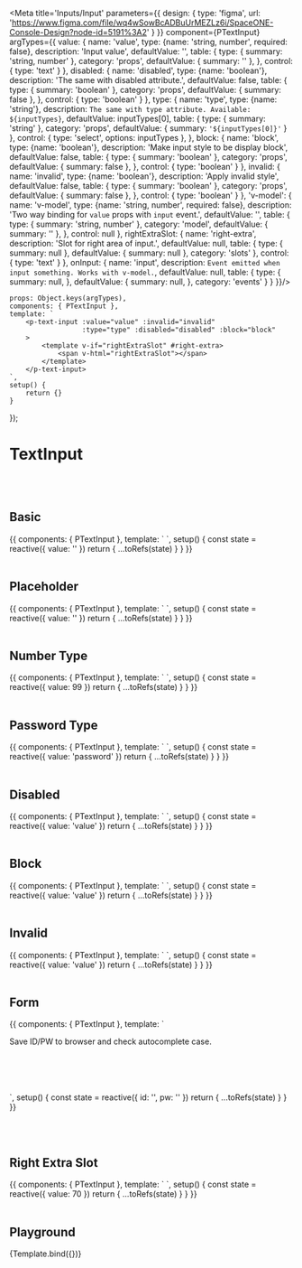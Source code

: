 

<Meta title='Inputs/Input' parameters={{
    design: {
        type: 'figma',
        url: 'https://www.figma.com/file/wq4wSowBcADBuUrMEZLz6i/SpaceONE-Console-Design?node-id=5191%3A2'
    }
}} component={PTextInput} argTypes={{
    value: {
        name: 'value',
        type: {name: 'string, number', required: false},
        description: 'Input value',
        defaultValue: '',
        table: {
            type: {
                summary: 'string, number'
            },
            category: 'props',
            defaultValue: {
                summary: ''
            },
        },
        control: {
            type: 'text'
        }
    },
    disabled: {
        name: 'disabled',
        type: {name: 'boolean'},
        description: 'The same with disabled attribute.',
        defaultValue: false,
        table: {
            type: {
                summary: 'boolean'
            },
            category: 'props',
            defaultValue: {
                summary: false
            },
        },
        control: {
            type: 'boolean'
        }
    },
    type: {
        name: 'type',
        type: {name: 'string'},
        description: `The same with type attribute. Available: ${inputTypes}`,
        defaultValue: inputTypes[0],
        table: {
            type: {
                summary: 'string'
            },
            category: 'props',
            defaultValue: {
                summary: `'${inputTypes[0]}'`
            }
        },
        control: {
            type: 'select',
            options: inputTypes
        },
    },
    block: {
        name: 'block',
        type: {name: 'boolean'},
        description: 'Make input style to be display block',
        defaultValue: false,
        table: {
            type: {
                summary: 'boolean'
            },
            category: 'props',
            defaultValue: {
                summary: false
            },
        },
        control: {
            type: 'boolean'
        }
    },
    invalid: {
        name: 'invalid',
        type: {name: 'boolean'},
        description: 'Apply invalid style',
        defaultValue: false,
        table: {
            type: {
                summary: 'boolean'
            },
            category: 'props',
            defaultValue: {
                summary: false
            },
        },
        control: {
            type: 'boolean'
        }
    },
    'v-model': {
        name: 'v-model',
        type: {name: 'string, number', required: false},
        description: 'Two way binding for `value` props with `input` event.',
        defaultValue: '',
        table: {
            type: {
                summary: 'string, number'
            },
            category: 'model',
            defaultValue: {
                summary: ''
            },
        },
        control: null
    },
    rightExtraSlot: {
        name: 'right-extra',
        description: 'Slot for right area of input.',
        defaultValue: null,
        table: {
            type: {
                summary: null
            },
            defaultValue: {
                summary: null
            },
            category: 'slots'
        },
        control: {
            type: 'text'
        }
    },
    onInput: {
        name: 'input',
        description: `Event emitted when input something. Works with v-model.`,
        defaultValue: null,
        table: {
            type: {
                summary: null,
            },
            defaultValue: {
                summary: null,
            },
            category: 'events'
        }
    }
}}/>


    props: Object.keys(argTypes),
    components: { PTextInput },
    template: `
        <p-text-input :value="value" :invalid="invalid"
                      :type="type" :disabled="disabled" :block="block"
        >
            <template v-if="rightExtraSlot" #right-extra>
                <span v-html="rightExtraSlot"></span>
            </template>
        </p-text-input>
    `,
    setup() {
        return {}
    }
});


# TextInput
<br/>
<br/>


## Basic
<Canvas>
    <Story name="Basic" >
        {{
            components: { PTextInput },
            template: `
                <p-text-input v-model="value" />
            `,
            setup() {
                const state = reactive({
                    value: ''
                })
                return {
                    ...toRefs(state)
                }
            }
        }}
    </Story>
</Canvas>

<br/>
<br/>

## Placeholder
<Canvas>
    <Story name="Placeholder" >
        {{
            components: { PTextInput },
            template: `
                <p-text-input v-model="value" class="test" placeholder="Placeholder" />
            `,
            setup() {
                const state = reactive({
                    value: ''
                })
                return {
                    ...toRefs(state)
                }
            }
        }}
    </Story>
</Canvas>

<br/>
<br/>


## Number Type
<Canvas>
    <Story name="Number Type">
        {{
            components: { PTextInput },
            template: `
                <p-text-input v-model="value" type="number" :min="0" :max="100" />
            `,
            setup() {
                const state = reactive({
                    value: 99
                })
                return {
                    ...toRefs(state)
                }
            }
        }}
    </Story>
</Canvas>

<br/>
<br/>


## Password Type
<Canvas>
    <Story name="Password Type">
        {{
            components: { PTextInput },
            template: `
                <p-text-input v-model="value" type="password" />
            `,
            setup() {
                const state = reactive({
                    value: 'password'
                })
                return {
                    ...toRefs(state)
                }
            }
        }}
    </Story>
</Canvas>

<br/>
<br/>

## Disabled
<Canvas>
    <Story name="Disabled">
        {{
            components: { PTextInput },
            template: `
                <p-text-input v-model="value" disabled />
            `,
            setup() {
                const state = reactive({
                    value: 'value'
                })
                return {
                    ...toRefs(state)
                }
            }
        }}
    </Story>
</Canvas>

<br/>
<br/>


## Block
<Canvas>
    <Story name="Block">
        {{
            components: { PTextInput },
            template: `
                <p-text-input v-model="value" block />
            `,
            setup() {
                const state = reactive({
                    value: 'value'
                })
                return {
                    ...toRefs(state)
                }
            }
        }}
    </Story>
</Canvas>

<br/>
<br/>

## Invalid
<Canvas>
    <Story name="Invalid">
        {{
            components: { PTextInput },
            template: `
                <p-text-input v-model="value" invalid />
            `,
            setup() {
                const state = reactive({
                    value: 'value'
                })
                return {
                    ...toRefs(state)
                }
            }
        }}
    </Story>
</Canvas>

<br/>
<br/>


## Form
<Canvas>
    <Story name="Form">
        {{
            components: { PTextInput },
            template: `
                <form>
                    <p>Save ID/PW to browser and check autocomplete case.</p>
                    <br/><br/>
                    <p-text-input v-model="id" placeholder="ID" autocomplete="username" />
                    <br/><br/>
                    <p-text-input v-model="pw" type="password" placeholder="PW" autocomplete="current-password" />
                </form>
            `,
            setup() {
                const state = reactive({
                    id: '',
                    pw: ''
                })
                return {
                    ...toRefs(state)
                }
            }
        }}
    </Story>
</Canvas>

<br/>
<br/>

## Right Extra Slot

<Canvas>
    <Story name="Right Extra Slot" args={{
        value: 100,
        type: 'number',
        rightExtraSlot: '%'
    }}>
        {{
            components: { PTextInput },
            template: `
                <p-text-input style="width: 80px;" v-model="value" type="number">
                    <template #right-extra>%</template>
                </p-text-input>
            `,
            setup() {
                const state = reactive({
                    value: 70
                })
                return {
                    ...toRefs(state)
                }
            }
        }}
    </Story>
</Canvas>

<br/>
<br/>


## Playground

<Canvas>
    <Story name="Playground">
        {Template.bind({})}
    </Story>
</Canvas>

<ArgsTable story="Playground"/>

